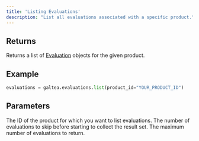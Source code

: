 ```yaml
---
title: 'Listing Evaluations'
description: "List all evaluations associated with a specific product."
---
```


## Returns
Returns a list of [Evaluation](/concepts/product/evaluation) objects for the given product.

## Example
```python
evaluations = galtea.evaluations.list(product_id="YOUR_PRODUCT_ID")
```

## Parameters
<ResponseField name="product_id" type="string" required>
  The ID of the product for which you want to list evaluations.
</ResponseField>
<ResponseField name="offset" type="int">
  The number of evaluations to skip before starting to collect the result set.
</ResponseField>
<ResponseField name="limit" type="int">
  The maximum number of evaluations to return.
</ResponseField>
